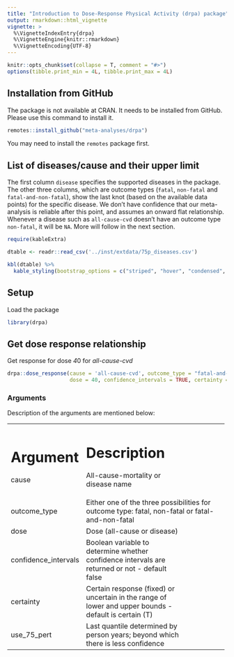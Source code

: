 ```yaml
---
title: "Introduction to Dose-Response Physical Activity (drpa) package"
output: rmarkdown::html_vignette
vignette: >
  %\VignetteIndexEntry{drpa}
  %\VignetteEngine{knitr::rmarkdown}
  %\VignetteEncoding{UTF-8}
---
```


```r
knitr::opts_chunk$set(collapse = T, comment = "#>")
options(tibble.print_min = 4L, tibble.print_max = 4L)
```

## Installation from GitHub

The package is not available at CRAN. It needs to be installed from GitHub. Please use this command to install it.

```r
remotes::install_github("meta-analyses/drpa")
```

You may need to install the `remotes` package first.

## List of diseases/cause and their upper limit

The first column `disease` specifies the supported diseases in the package. The other three columns, which are outcome types (`fatal`, `non-fatal` and `fatal-and-non-fatal`), show the last knot (based on the available data points) for the specific disease. We don't have confidence that our meta-analysis is reliable after this point, and assumes an onward flat relationship. Whenever a disease such as `all-cause-cvd` doesn't have an outcome type `non-fatal`, it will be `NA`. More will follow in the next section.

```r

require(kableExtra)

dtable <- readr::read_csv('../inst/extdata/75p_diseases.csv')

kbl(dtable) %>%
  kable_styling(bootstrap_options = c("striped", "hover", "condensed", "responsive"))

```

## Setup

Load the package

```r
library(drpa)
```

## Get dose response relationship

Get response for dose *4*0 for *all-cause-cvd*

```r

drpa::dose_response(cause = 'all-cause-cvd', outcome_type = "fatal-and-non-fatal", 
                    dose = 40, confidence_intervals = TRUE, certainty = TRUE)


```

### Arguments

Description of the arguments are mentioned below:

+----------------------+-------------------------------------------------------------------------------------------------------+
| Argument             | Description                                                                                           |
+======================+=======================================================================================================+
| cause                | All-cause-mortality or disease name                                                                   |
+----------------------+-------------------------------------------------------------------------------------------------------+
| outcome_type         | Either one of the three possibilities for outcome type: fatal, non-fatal or fatal-and-non-fatal                                                               |
+----------------------+-------------------------------------------------------------------------------------------------------+
| dose                 | Dose (all-cause or disease)                                                                           |
+----------------------+-------------------------------------------------------------------------------------------------------+
| confidence_intervals | Boolean variable to determine whether confidence intervals are returned or not - default false        |
+----------------------+-------------------------------------------------------------------------------------------------------+
| certainty            | Certain response (fixed) or uncertain in the range of lower and upper bounds - default is certain (T) |
+----------------------+-------------------------------------------------------------------------------------------------------+
| use_75_pert          | Last quantile determined by person years; beyond which there is less confidence                       |
+----------------------+-------------------------------------------------------------------------------------------------------+
